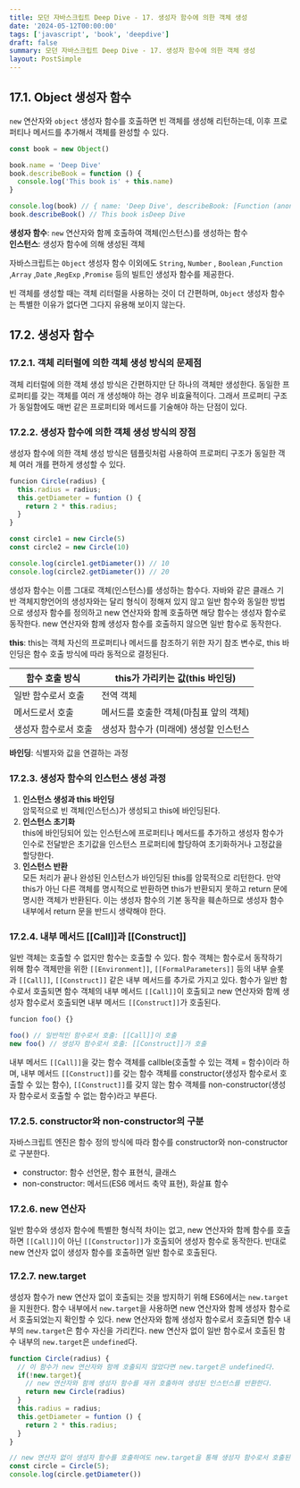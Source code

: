 ```yaml
---
title: 모던 자바스크립트 Deep Dive - 17. 생성자 함수에 의한 객체 생성
date: '2024-05-12T00:00:00'
tags: ['javascript', 'book', 'deepdive']
draft: false
summary: 모던 자바스크립트 Deep Dive - 17. 생성자 함수에 의한 객체 생성
layout: PostSimple
---
```


## 17.1. Object 생성자 함수

`new` 연산자와 `object` 생성자 함수를 호출하면 빈 객체를 생성해 리턴하는데, 이후 프로퍼티나 메서드를 추가해서 객체를 완성할 수 있다.

```js
const book = new Object()

book.name = 'Deep Dive'
book.describeBook = function () {
  console.log('This book is' + this.name)
}

console.log(book) // { name: 'Deep Dive', describeBook: [Function (anonymous)] }
book.describeBook() // This book isDeep Dive
```

**생성자 함수**: `new` 연산자와 함께 호출하여 객체(인스턴스)를 생성하는 함수  
**인스턴스**: 생성자 함수에 의해 생성된 객체

자바스크립트는 `Object` 생성자 함수 이외에도 `String`, `Number` , `Boolean` ,`Function` ,`Array` ,`Date` ,`RegExp` ,`Promise` 등의 빌트인 생성자 함수를 제공한다.

빈 객체를 생성할 때는 객체 리터럴을 사용하는 것이 더 간편하며, `Object` 생성자 함수는 특별한 이유가 없다면 그다지 유용해 보이지 않는다.

## 17.2. 생성자 함수

### 17.2.1. 객체 리터럴에 의한 객체 생성 방식의 문제점

객체 리터럴에 의한 객체 생성 방식은 간편하지만 단 하나의 객체만 생성한다. 동일한 프로퍼티를 갖는 객체를 여러 개 생성해야 하는 경우 비효율적이다. 그래서 프로퍼티 구조가 동일함에도 매번 같은 프로퍼티와 메서드를 기술해야 하는 단점이 있다.

### 17.2.2. 생성자 함수에 의한 객체 생성 방식의 장점

생성자 함수에 의한 객체 생성 방식은 템플릿처럼 사용하여 프로퍼티 구조가 동일한 객체 여러 개를 편하게 생성할 수 있다.

```js
funcion Circle(radius) {
  this.radius = radius;
  this.getDiameter = funtion () {
    return 2 * this.radius;
  }
}

const circle1 = new Circle(5)
const circle2 = new Circle(10)

console.log(circle1.getDiameter()) // 10
console.log(circle2.getDiameter()) // 20
```

생성자 함수는 이름 그대로 객체(인스턴스)를 생성하는 함수다. 자바와 같은 클래스 기반 객체지향언어의 생성자와는 달리 형식이 정해져 있지 않고 일반 함수와 동일한 방법으로 생성자 함수를 정의하고 new 연산자와 함께 호출하면 해당 함수는 생성자 함수로 동작한다. new 연산자와 함께 생성자 함수를 호출하지 않으면 일반 함수로 동작한다.

**this**: this는 객체 자신의 프로퍼티나 메서드를 참조하기 위한 자기 참조 변수로, this 바인딩은 함수 호출 방식에 따라 동적으로 결정된다.

| 함수 호출 방식       | this가 가리키는 값(this 바인딩)        |
| -------------------- | -------------------------------------- |
| 일반 함수로서 호출   | 전역 객체                              |
| 메서드로서 호출      | 메서드를 호출한 객체(마침표 앞의 객체) |
| 생성자 함수로서 호출 | 생성자 함수가 (미래에) 생성할 인스턴스 |

**바인딩**: 식별자와 값을 연결하는 과정

### 17.2.3. 생성자 함수의 인스턴스 생성 과정

1. **인스턴스 생성과 this 바인딩**  
   암묵적으로 빈 객체(인스턴스)가 생성되고 this에 바인딩된다.
2. **인스턴스 초기화**  
   this에 바인딩되어 있는 인스턴스에 프로퍼티나 메서드를 추가하고 생성자 함수가 인수로 전달받은 초기값을 인스턴스 프로퍼티에 할당하여 초기화하거나 고정값을 할당한다.
3. **인스턴스 반환**  
   모든 처리가 끝나 완성된 인스턴스가 바인딩된 this를 암묵적으로 리턴한다. 만약 this가 아닌 다른 객체를 명시적으로 반환하면 this가 반환되지 못하고 return 문에 명시한 객체가 반환된다. 이는 생성자 함수의 기본 동작을 훼손하므로 생성자 함수 내부에서 return 문을 반드시 생략해야 한다.

### 17.2.4. 내부 메서드 [[Call]]과 [[Construct]]

일반 객체는 호출할 수 없지만 함수는 호출할 수 있다. 함수 객체는 함수로서 동작하기 위해 함수 객체만을 위한 `[[Environment]]`, `[[FormalParameters]]` 등의 내부 슬롯과 `[[Call]]`, `[[Construct]]` 같은 내부 메서드를 추가로 가지고 있다. 함수가 일반 함수로서 호출되면 함수 객체의 내부 메서드 `[[Call]]`이 호출되고 new 연산자와 함께 생성자 함수로서 호출되면 내부 메서드 `[[Construct]]`가 호출된다.

```js
funcion foo() {}

foo() // 일반적인 함수로서 호출: [[Call]]이 호출
new foo() // 생성자 함수로서 호출: [[Construct]]가 호출
```

내부 메서드 `[[Call]]`을 갖는 함수 객체를 callble(호출할 수 있는 객체 = 함수)이라 하며, 내부 메서드 `[[Construct]]`를 갖는 함수 객체를 constructor(생성자 함수로서 호출할 수 있는 함수), `[[Construct]]`를 갖지 않는 함수 객체를 non-constructor(생성자 함수로서 호출할 수 없는 함수)라고 부른다.

### 17.2.5. constructor와 non-constructor의 구분

자바스크립트 엔진은 함수 정의 방식에 따라 함수를 constructor와 non-constructor로 구분한다.

- constructor: 함수 선언문, 함수 표현식, 클래스
- non-constructor: 메서드(ES6 메서드 축약 표현), 화살표 함수

### 17.2.6. new 연산자

일반 함수와 생성자 함수에 특별한 형식적 차이는 없고, new 연산자와 함께 함수를 호출하면 `[[Call]]`이 아닌 `[[Constructor]]`가 호출되어 생성자 함수로 동작한다. 반대로 new 연산자 없이 생성자 함수를 호출하면 일반 함수로 호출된다.

### 17.2.7. new.target

생성자 함수가 new 연산자 없이 호출되는 것을 방지하기 위해 ES6에서는 `new.target`을 지원한다. 함수 내부에서 `new.target`을 사용하면 new 연산자와 함께 생성자 함수로서 호출되었는지 확인할 수 있다. new 연산자와 함께 생성자 함수로서 호출되면 함수 내부의 `new.target`은 함수 자신을 가리킨다. new 연산자 없이 일반 함수로서 호출된 함수 내부의 `new.target`은 `undefined`다.

```js
function Circle(radius) {
  // 이 함수가 new 연산자와 함께 호출되지 않았다면 new.target은 undefined다.
  if(!new.target){
    // new 연산자와 함께 생성자 함수를 재귀 호출하여 생성된 인스턴스를 반환한다.
    return new Circle(radius)
  }
  this.radius = radius;
  this.getDiameter = funtion () {
    return 2 * this.radius;
  }
}

// new 연산자 없이 생성자 함수를 호출하여도 new.target을 통해 생성자 함수로서 호출된다.
const circle = Circle(5);
console.log(circle.getDiameter())
```
